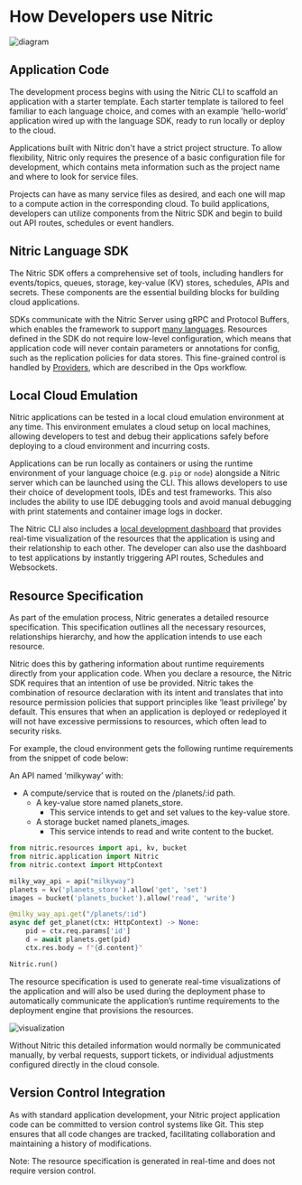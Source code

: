 # How Developers use Nitric

![diagram](/docs/images/concepts/dev-workflow.svg)

## Application Code

The development process begins with using the Nitric CLI to scaffold an application with a starter template. Each starter template is tailored to feel familiar to each language choice, and comes with an example 'hello-world’ application wired up with the language SDK, ready to run locally or deploy to the cloud.

Applications built with Nitric don't have a strict project structure. To allow flexibility, Nitric only requires the presence of a basic configuration file for development, which contains meta information such as the project name and where to look for service files.

Projects can have as many service files as desired, and each one will map to a compute action in the corresponding cloud. To build applications, developers can utilize components from the Nitric SDK and begin to build out API routes, schedules or event handlers.

## Nitric Language SDK

The Nitric SDK offers a comprehensive set of tools, including handlers for events/topics, queues, storage, key-value (KV) stores, schedules, APIs and secrets. These components are the essential building blocks for building cloud applications.

SDKs communicate with the Nitric Server using gRPC and Protocol Buffers, which enables the framework to support [many languages](/concepts/language-support). Resources defined in the SDK do not require low-level configuration, which means that application code will never contain parameters or annotations for config, such as the replication policies for data stores. This fine-grained control is handled by [Providers](/concepts/how-ops-use-nitric), which are described in the Ops workflow.

## Local Cloud Emulation

Nitric applications can be tested in a local cloud emulation environment at any time. This environment emulates a cloud setup on local machines, allowing developers to test and debug their applications safely before deploying to a cloud environment and incurring costs.

Applications can be run locally as containers or using the runtime environment of your language choice (e.g. `pip` or `node`) alongside a Nitric server which can be launched using the CLI. This allows developers to use their choice of development tools, IDEs and test frameworks. This also includes the ability to use IDE debugging tools and avoid manual debugging with print statements and container image logs in docker.

The Nitric CLI also includes a [local development dashboard](/getting-started/quickstart#your-local-dashboard) that provides real-time visualization of the resources that the application is using and their relationship to each other. The developer can also use the dashboard to test applications by instantly triggering API routes, Schedules and Websockets.

## Resource Specification

As part of the emulation process, Nitric generates a detailed resource specification. This specification outlines all the necessary resources, relationships hierarchy, and how the application intends to use each resource.

Nitric does this by gathering information about runtime requirements directly from your application code. When you declare a resource, the Nitric SDK requires that an intention of use be provided. Nitric takes the combination of resource declaration with its intent and translates that into resource permission policies that support principles like ‘least privilege’ by default. This ensures that when an application is deployed or redeployed it will not have excessive permissions to resources, which often lead to security risks.

For example, the cloud environment gets the following runtime requirements from the snippet of code below:

An API named ‘milkyway’ with:

- A compute/service that is routed on the /planets/:id path.
  - A key-value store named planets_store.
    - This service intends to get and set values to the key-value store.
  - A storage bucket named planets_images.
    - This service intends to read and write content to the bucket.

```python
from nitric.resources import api, kv, bucket
from nitric.application import Nitric
from nitric.context import HttpContext

milky_way_api = api("milkyway")
planets = kv('planets_store').allow('get', 'set')
images = bucket('planets_bucket').allow('read', 'write')

@milky_way_api.get("/planets/:id")
async def get_planet(ctx: HttpContext) -> None:
    pid = ctx.req.params['id']
    d = await planets.get(pid)
    ctx.res.body = f"{d.content}"

Nitric.run()
```

The resource specification is used to generate real-time visualizations of the application and will also be used during the deployment phase to automatically communicate the application’s runtime requirements to the deployment engine that provisions the resources.

![visualization](/docs/images/concepts/visualization.png)

Without Nitric this detailed information would normally be communicated manually, by verbal requests, support tickets, or individual adjustments configured directly in the cloud console.

## Version Control Integration

As with standard application development, your Nitric project application code can be committed to version control systems like Git. This step ensures that all code changes are tracked, facilitating collaboration and maintaining a history of modifications.

Note: The resource specification is generated in real-time and does not require version control.
